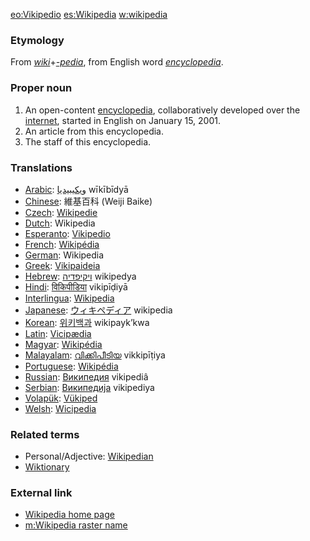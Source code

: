 [[eo:Vikipedio]] [[es:Wikipedia]] [[w:wikipedia]]
=== Etymology ===
From ''[[wiki]]''+''[[-pedia]]'', from English word ''[[encyclopedia]]''.

===Proper noun===
# An open-content [[encyclopedia]], collaboratively developed over the [[internet]], started in English on January 15, 2001.
# An article from this encyclopedia.
# The staff of this encyclopedia.

=== Translations ===
*[[Arabic]]: [[ويكيبيديا]] wīkībīdyā
*[[Chinese]]: 維基百科 (Weiji Baike)
*[[Czech]]: [[Wikipedie]]
*[[Dutch]]: Wikipedia
*[[Esperanto]]: [[Vikipedio]]
*[[French]]: [[Wikipédia]]
*[[German]]: Wikipedia
*[[Greek]]: [[Vikipaideia]]
*[[Hebrew]]: [[ויקיפדיה]] wikipedya
*[[Hindi]]: [[विकिपीडिया]] vikipīḍiyā
*[[Interlingua]]: [[Wikipedia]]
*[[Japanese]]: [[ウィキペディア]] wikipedia
*[[Korean]]: [[위키백과]] wikipayk’kwa
*[[Latin]]: [[Vicipædia]]
*[[Magyar]]: [[Wikipédia]]
*[[Malayalam]]: [[വിക്കിപീടിയ]] vikkipīṭiya
*[[Portuguese]]: [[Wikipédia]]
*[[Russian]]: [[Википедия]] vikipediâ
*[[Serbian]]: [[Википедија]] vikipediya
*[[Volapük]]: [[Vükiped]]
*[[Welsh]]: [[Wicipedia]]

=== Related terms ===

*Personal/Adjective: [[Wikipedian]]
*[[Wiktionary]]

=== External link ===
* [[w:|Wikipedia home page]]
* [[m:Wikipedia raster name]]
